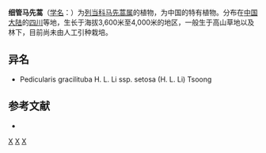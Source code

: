 {{Speciesbox 
| genus = Pedicularis
| species = gracilituba
| authority =  [[李惠林|Li]]
| subdivision_ranks =[[亚种|亚种]]
| subdivision =
* 细管马先蒿 ''P. g.'' subsp. ''gracilituba''
* [[刺毛细管马先蒿|刺毛细管马先蒿]] ''P. g.'' subsp. ''setosa''
}}

'''细管马先蒿'''（[[学名|学名]]：{{lang|la|''Pedicularis gracilituba''}}）为[[列当科|列当科]][[马先蒿属|马先蒿属]]的植物，为中国的特有植物。分布在[[中国大陆|中国大陆]]的[[四川|四川]]等地，生长于海拔3,600米至4,000米的地区，一般生于高山草地以及林下，目前尚未由人工引种栽培。

== 异名 ==
* Pedicularis gracilituba H. L. Li ssp. setosa (H. L. Li) Tsoong

== 参考文献 ==
<div class="references-small">
* {{cite web| url =http://www.bioinfo.cn/db05/KmzwSpecies.php?action=view&id=21186| title =细管马先蒿（原亚种）| work =《中国高等植物数据库全库》| publisher =中国科学院微生物研究所| author =昆明植物研究所| accessdate =2009-02-25| deadurl =yes| archiveurl =https://web.archive.org/web/20160305064958/http://www.bioinfo.cn/db05/KmzwSpecies.php?action=view&id=21186| archivedate =2016-03-05}}
</div>
{{Taxonbar|from=Q15231026}}

[[Category:马先蒿属|X]]
[[Category:中國特有植物|X]]
[[Category:四川植物|X]]